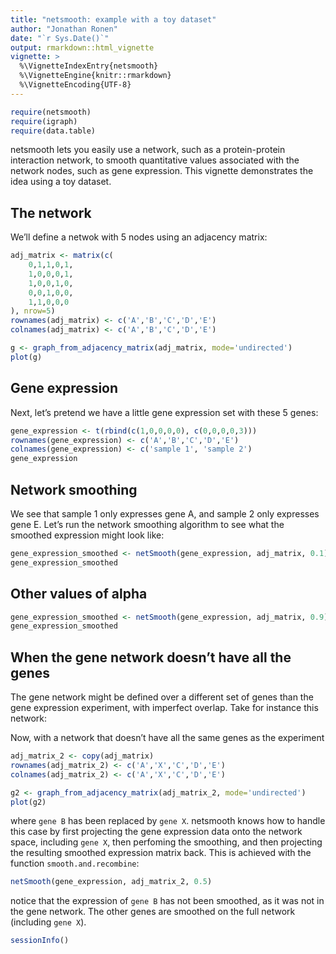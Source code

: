 ```yaml
---
title: "netsmooth: example with a toy dataset"
author: "Jonathan Ronen"
date: "`r Sys.Date()`"
output: rmarkdown::html_vignette
vignette: >
  %\VignetteIndexEntry{netsmooth}
  %\VignetteEngine{knitr::rmarkdown}
  %\VignetteEncoding{UTF-8}
---
```


```r
require(netsmooth)
require(igraph)
require(data.table)
```


netsmooth lets you easily use a network, such as a protein-protein interaction network, to smooth quantitative values associated with the network nodes, such as gene expression. This vignette demonstrates the idea using a toy dataset.

## The network

We'll define a netwok with 5 nodes using an adjacency matrix:

```r
adj_matrix <- matrix(c(
    0,1,1,0,1,
    1,0,0,0,1,
    1,0,0,1,0,
    0,0,1,0,0,
    1,1,0,0,0
), nrow=5)
rownames(adj_matrix) <- c('A','B','C','D','E')
colnames(adj_matrix) <- c('A','B','C','D','E')

g <- graph_from_adjacency_matrix(adj_matrix, mode='undirected')
plot(g)
```


## Gene expression

Next, let's pretend we have a little gene expression set with these 5 genes:

```r
gene_expression <- t(rbind(c(1,0,0,0,0), c(0,0,0,0,3)))
rownames(gene_expression) <- c('A','B','C','D','E')
colnames(gene_expression) <- c('sample 1', 'sample 2')
gene_expression
```


## Network smoothing

We see that sample 1 only expresses gene A, and sample 2 only expresses gene E. Let's run the network smoothing algorithm to see what the smoothed expression might look like:

```r
gene_expression_smoothed <- netSmooth(gene_expression, adj_matrix, 0.1)
gene_expression_smoothed
```


## Other values of alpha

```r
gene_expression_smoothed <- netSmooth(gene_expression, adj_matrix, 0.9)
gene_expression_smoothed
```

## When the gene network doesn't have all the genes

The gene network might be defined over a different set of genes than the gene expression experiment, with imperfect overlap. Take for instance this network:

Now, with a network that doesn't have all the same genes as the experiment

```r
adj_matrix_2 <- copy(adj_matrix)
rownames(adj_matrix_2) <- c('A','X','C','D','E')
colnames(adj_matrix_2) <- c('A','X','C','D','E')

g2 <- graph_from_adjacency_matrix(adj_matrix_2, mode='undirected')
plot(g2)
```

where `gene B` has been replaced by `gene X`. netsmooth knows how to handle this case by first projecting the gene expression data onto the network space, including `gene X`, then perfoming the smoothing, and then projecting the resulting smoothed expression matrix back. This is achieved with the function `smooth.and.recombine`:

```r
netSmooth(gene_expression, adj_matrix_2, 0.5)
```

notice that the expression of `gene B` has not been smoothed, as it was not in the gene network. The other genes are smoothed on the full network (including `gene X`).

```r
sessionInfo()
```

